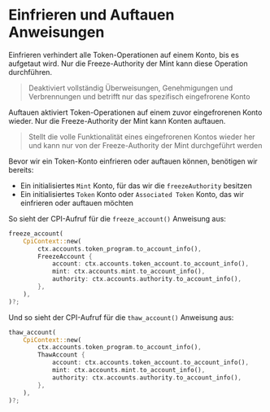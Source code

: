
# Einfrieren und Auftauen Anweisungen

Einfrieren verhindert alle Token-Operationen auf einem Konto, bis es aufgetaut wird. Nur die Freeze-Authority der Mint kann diese Operation durchführen.

> Deaktiviert vollständig Überweisungen, Genehmigungen und Verbrennungen und betrifft nur das spezifisch eingefrorene Konto

Auftauen aktiviert Token-Operationen auf einem zuvor eingefrorenen Konto wieder. Nur die Freeze-Authority der Mint kann Konten auftauen.

> Stellt die volle Funktionalität eines eingefrorenen Kontos wieder her und kann nur von der Freeze-Authority der Mint durchgeführt werden

Bevor wir ein Token-Konto einfrieren oder auftauen können, benötigen wir bereits:
- Ein initialisiertes `Mint` Konto, für das wir die `freezeAuthority` besitzen
- Ein initialisiertes `Token` Konto oder `Associated Token` Konto, das wir einfrieren oder auftauen möchten

So sieht der CPI-Aufruf für die `freeze_account()` Anweisung aus:

```rust
freeze_account(
    CpiContext::new(
        ctx.accounts.token_program.to_account_info(),
        FreezeAccount {
            account: ctx.accounts.token_account.to_account_info(),
            mint: ctx.accounts.mint.to_account_info(),
            authority: ctx.accounts.authority.to_account_info(),
        },
    ),
)?;
```

Und so sieht der CPI-Aufruf für die `thaw_account()` Anweisung aus:

```rust
thaw_account(
    CpiContext::new(
        ctx.accounts.token_program.to_account_info(),
        ThawAccount {
            account: ctx.accounts.token_account.to_account_info(),
            mint: ctx.accounts.mint.to_account_info(),
            authority: ctx.accounts.authority.to_account_info(),
        },
    ),
)?;
```
